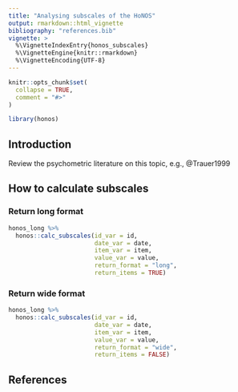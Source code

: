 ```yaml
---
title: "Analysing subscales of the HoNOS"
output: rmarkdown::html_vignette
bibliography: "references.bib"
vignette: >
  %\VignetteIndexEntry{honos_subscales}
  %\VignetteEngine{knitr::rmarkdown}
  %\VignetteEncoding{UTF-8}
---
```


```r
knitr::opts_chunk$set(
  collapse = TRUE,
  comment = "#>"
)
```

```r
library(honos)
```

## Introduction

Review the psychometric literature on this topic, e.g., @Trauer1999

## How to calculate subscales

### Return long format

```r

honos_long %>% 
  honos::calc_subscales(id_var = id, 
                        date_var = date, 
                        item_var = item, 
                        value_var = value, 
                        return_format = "long", 
                        return_items = TRUE)
```

### Return wide format

```r

honos_long %>% 
  honos::calc_subscales(id_var = id, 
                        date_var = date, 
                        item_var = item, 
                        value_var = value, 
                        return_format = "wide", 
                        return_items = FALSE)

```

## References
